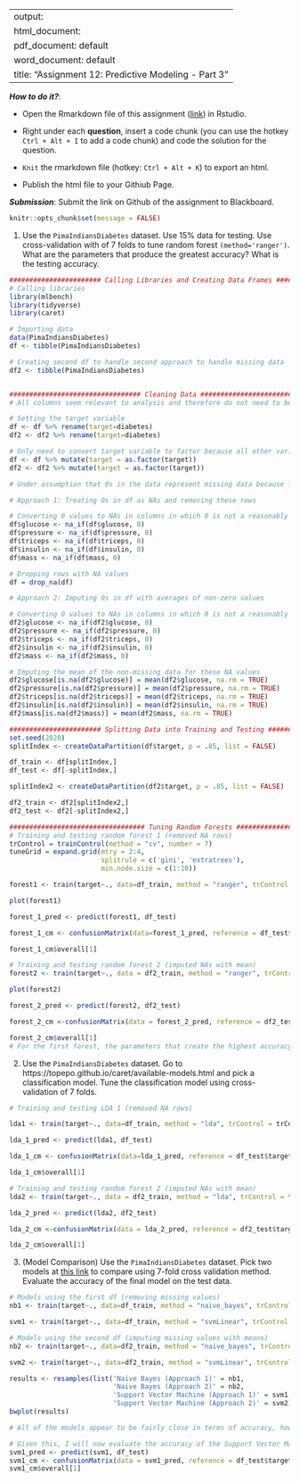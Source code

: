 
---
output: 
  html_document:
  pdf_document: default
  word_document: default
title: "Assignment 12: Predictive Modeling - Part 3"
---

***How to do it?***: 

- Open the Rmarkdown file of this assignment ([link](assignment12.Rmd)) in Rstudio. 

- Right under each **question**, insert  a code chunk (you can use the hotkey `Ctrl + Alt + I` to add a code chunk) and code the solution for the question. 

- `Knit` the rmarkdown file (hotkey: `Ctrl + Alt + K`) to export an html.  

-  Publish the html file to your Githiub Page. 

***Submission***: Submit the link on Github of the assignment to Blackboard.

```r
knitr::opts_chunk$set(message = FALSE)
```


1. Use the `PimaIndiansDiabetes` dataset. Use 15% data for testing. Use cross-validation with of 7 folds to tune random forest `(method='ranger')`.  What are the parameters that produce the greatest accuracy? What is the testing accuracy. 
```r
####################### Calling Libraries and Creating Data Frames #######################
# Calling libraries
library(mlbench)
library(tidyverse)
library(caret)

# Importing data
data(PimaIndiansDiabetes)
df <- tibble(PimaIndiansDiabetes)

# Creating second df to handle second approach to handle missing data
df2 <- tibble(PimaIndiansDiabetes)


################################# Cleaning Data ##########################################
# All columns seem relevant to analysis and therefore do not need to be removed

# Setting the target variable
df <- df %>% rename(target=diabetes)
df2 <- df2 %>% rename(target=diabetes)

# Only need to convert target variable to factor because all other variables are numeric (none are categorical)
df <- df %>% mutate(target = as.factor(target))
df2 <- df2 %>% mutate(target = as.factor(target))

# Under assumption that 0s in the data represent missing data because for example having a diastolic blood pressure of 0 means that that person is dead. To handle these missing values, we will compare two approaches: first, getting rid of any rows that have 0s (missing data); and second, imputing these missing values with the averages of the non-missing data

# Approach 1: Treating 0s in df as NAs and removing these rows

# Converting 0 values to NAs in columns in which 0 is not a reasonably possible value
df$glucose <- na_if(df$glucose, 0)
df$pressure <- na_if(df$pressure, 0)
df$triceps <- na_if(df$triceps, 0)
df$insulin <- na_if(df$insulin, 0)
df$mass <- na_if(df$mass, 0)

# Dropping rows with NA values
df = drop_na(df)

# Approach 2: Imputing 0s in df with averages of non-zero values

# Converting 0 values to NAs in columns in which 0 is not a reasonably possible value
df2$glucose <- na_if(df2$glucose, 0)
df2$pressure <- na_if(df2$pressure, 0)
df2$triceps <- na_if(df2$triceps, 0)
df2$insulin <- na_if(df2$insulin, 0)
df2$mass <- na_if(df2$mass, 0)

# Imputing the mean of the non-missing data for these NA values
df2$glucose[is.na(df2$glucose)] = mean(df2$glucose, na.rm = TRUE)
df2$pressure[is.na(df2$pressure)] = mean(df2$pressure, na.rm = TRUE)
df2$triceps[is.na(df2$triceps)] = mean(df2$triceps, na.rm = TRUE)
df2$insulin[is.na(df2$insulin)] = mean(df2$insulin, na.rm = TRUE)
df2$mass[is.na(df2$mass)] = mean(df2$mass, na.rm = TRUE)

####################### Splitting Data into Training and Testing #########################
set.seed(2020)
splitIndex <- createDataPartition(df$target, p = .85, list = FALSE)

df_train <- df[splitIndex,]
df_test <- df[-splitIndex,]

splitIndex2 <- createDataPartition(df2$target, p = .85, list = FALSE)

df2_train <- df2[splitIndex2,]
df2_test <- df2[-splitIndex2,]

################################## Tuning Random Forests #################################
# Training and testing random forest 1 (removed NA rows)
trControl = trainControl(method = "cv", number = 7)
tuneGrid = expand.grid(mtry = 2:4,
                       splitrule = c('gini', 'extratrees'),
                       min.node.size = c(1:10))

forest1 <- train(target~., data=df_train, method = "ranger", trControl = trControl, tuneGrid = tuneGrid)

plot(forest1)

forest_1_pred <- predict(forest1, df_test)

forest_1_cm <- confusionMatrix(data=forest_1_pred, reference = df_test$target)

forest_1_cm$overall[1]

# Training and testing random forest 2 (imputed NAs with mean)
forest2 <- train(target~., data = df2_train, method = "ranger", trControl = trControl, tuneGrid = tuneGrid)

plot(forest2)

forest_2_pred <- predict(forest2, df2_test)

forest_2_cm <-confusionMatrix(data = forest_2_pred, reference = df2_test$target)

forest_2_cm$overall[1]
# For the first forest, the parameters that create the highest accuracy are a minimum node size of 6 and using the extratrees algorithm with 4 randomly selected predictors. These parameters generate a testing accuracy of roughly 74.14%. For the second forest, the parameters that yield the highest accuracy are a minimum node size of 2 and using the extratrees algorithm with 2 randomly selected predictors. These parameters generate a testing accuracy of roughly 70.43%.
```

2. Use the `PimaIndiansDiabetes` dataset. Go to https://topepo.github.io/caret/available-models.html and pick a classification model.  Tune the classification model using cross-validation of 7 folds. 
```r
# Training and testing LDA 1 (removed NA rows)

lda1 <- train(target~., data=df_train, method = "lda", trControl = trControl)

lda_1_pred <- predict(lda1, df_test)

lda_1_cm <- confusionMatrix(data=lda_1_pred, reference = df_test$target)

lda_1_cm$overall[1]

# Training and testing random forest 2 (imputed NAs with mean)
lda2 <- train(target~., data = df2_train, method = "lda", trControl = trControl)

lda_2_pred <- predict(lda2, df2_test)

lda_2_cm <-confusionMatrix(data = lda_2_pred, reference = df2_test$target)

lda_2_cm$overall[1]
```

3. (Model Comparison) Use the `PimaIndiansDiabetes` dataset. Pick two models at [this link](https://topepo.github.io/caret/available-models.html) to compare using 7-fold cross validation method. Evaluate the accuracy of the final model on the test data.
```r
# Models using the first df (removing missing values)
nb1 <- train(target~., data=df_train, method = "naive_bayes", trControl = trControl)

svm1 <- train(target~., data=df_train, method = "svmLinear", trControl = trControl)

# Models using the second df (imputing missing values with means)
nb2 <- train(target~., data=df2_train, method = "naive_bayes", trControl = trControl)

svm2 <- train(target~., data=df2_train, method = "svmLinear", trControl = trControl)

results <- resamples(list('Naive Bayes (Approach 1)' = nb1,
                          'Naive Bayes (Approach 2)' = nb2,
                          'Support Vector Machine (Approach 1)' = svm1,
                          'Support Vector Machine (Approach 2)' = svm2))
bwplot(results)

# All of the models appear to be fairly close in terms of accuracy, however I would argue that the Support Vector Machine (Approach 1) model is the best due to the fact that the upper 50% of its accuracy scores is the highest among all of the models.

# Given this, I will now evaluate the accuracy of the Support Vector Machine (Approach 1) model on the testing data
svm1_pred <- predict(svm1, df_test)
svm1_cm <- confusionMatrix(data = svm1_pred, reference = df_test$target)
svm1_cm$overall[1]
```

